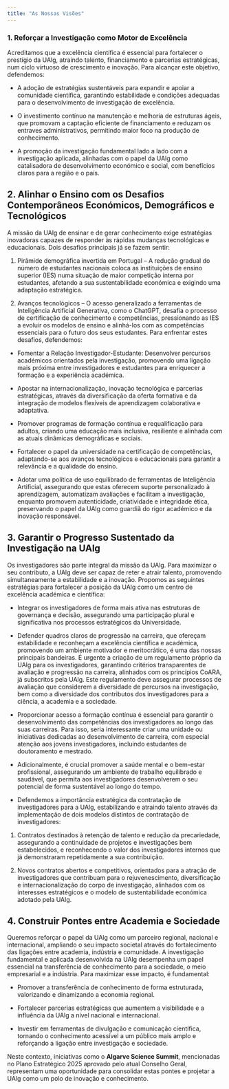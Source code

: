 ```yaml
---
title: "As Nossas Visões"
---
```


::: {.callout-caution appearance="default" collapse="true" icon=false}

### 1. Reforçar a Investigação como Motor de Excelência

Acreditamos que a excelência científica é essencial para fortalecer o prestígio da UAlg, atraindo talento, financiamento e parcerias estratégicas, num ciclo virtuoso de crescimento e inovação. Para alcançar este objetivo, defendemos:

 - A adoção de estratégias sustentáveis para expandir e apoiar a comunidade científica, garantindo estabilidade e condições adequadas para o desenvolvimento de investigação de excelência.
 
 - O investimento contínuo na manutenção e melhoria de estruturas ágeis, que promovam a captação eficiente de financiamento e reduzam os entraves administrativos, permitindo maior foco na produção de conhecimento.
 
 - A promoção da investigação fundamental lado a lado com a investigação aplicada, alinhadas com o papel da UAlg como catalisadora de desenvolvimento económico e social, com benefícios claros para a região e o país.
  
:::

::: {.callout-caution appearance="default" collapse="true" icon=false}

## 2. Alinhar o Ensino com os Desafios Contemporâneos Económicos, Demográficos e Tecnológicos

A missão da UAlg de ensinar e de gerar conhecimento exige estratégias inovadoras capazes de responder às rápidas mudanças tecnológicas e educacionais. Dois desafios principais já se fazem sentir:

  1. Pirâmide demográfica invertida em Portugal – A redução gradual do número de estudantes nacionais coloca as instituições de ensino superior (IES) numa situação de maior competição interna por estudantes, afetando a sua sustentabilidade económica e exigindo uma adaptação estratégica.

  2. Avanços tecnológicos – O acesso generalizado a ferramentas de Inteligência Artificial Generativa, como o ChatGPT, desafia o processo de certificação de conhecimento e competências, pressionando as IES a evoluir os modelos de ensino e alinhá-los com as competências essenciais para o futuro dos seus estudantes.
Para enfrentar estes desafios, defendemos:

  - Fomentar a Relação Investigador-Estudante: Desenvolver percursos académicos orientados pela investigação, promovendo uma ligação mais próxima entre investigadores e estudantes para enriquecer a formação e a experiência académica.
  
  - Apostar na internacionalização, inovação tecnológica e parcerias estratégicas, através da diversificação da oferta formativa e da integração de modelos flexíveis de aprendizagem colaborativa e adaptativa.
  
  - Promover programas de formação contínua e requalificação para adultos, criando uma educação mais inclusiva, resiliente e alinhada com as atuais dinâmicas demográficas e sociais.
  
  - Fortalecer o papel da universidade na certificação de competências, adaptando-se aos avanços tecnológicos e educacionais para garantir a relevância e a qualidade do ensino.
  
  - Adotar uma política de uso equilibrado de ferramentas de Inteligência Artificial, assegurando que estas oferecem suporte personalizado à aprendizagem, automatizam avaliações e facilitam a investigação, enquanto promovem autenticidade, criatividade e integridade ética, preservando o papel da UAlg como guardiã do rigor académico e da inovação responsável.

:::


::: {.callout-caution appearance="default" collapse="true" icon=false}

## 3. Garantir o Progresso Sustentado da Investigação na UAlg

  Os investigadores são parte integral da missão da UAlg. Para maximizar o seu contributo, a UAlg deve ser capaz de reter e atrair talento, promovendo simultaneamente a estabilidade e a inovação. Propomos as seguintes estratégias para fortalecer a posição da UAlg como um centro de excelência académica e científica:
  
  - Integrar os investigadores de forma mais ativa nas estruturas de governança e decisão, assegurando uma participação plural e significativa nos processos estratégicos da Universidade.

  - Defender quadros claros de progressão na carreira, que ofereçam estabilidade e reconheçam a excelência científica e académica, promovendo um ambiente motivador e meritocrático, é uma das nossas principais bandeiras. É urgente a criação de um regulamento próprio da UAlg para os investigadores, garantindo critérios transparentes de avaliação e progressão na carreira, alinhados com os princípios CoARA, já subscritos pela UAlg. Este regulamento deve assegurar processos de avaliação que considerem a diversidade de percursos na investigação, bem como a diversidade dos contributos dos investigadores para a ciência, a academia e a sociedade.

  - Proporcionar acesso a formação contínua é essencial para garantir o desenvolvimento das competências dos investigadores ao longo das suas carreiras. Para isso, seria interessante criar uma unidade ou iniciativas dedicadas ao desenvolvimento de carreira, com especial atenção aos jovens investigadores, incluindo estudantes de doutoramento e mestrado.

  - Adicionalmente, é crucial promover a saúde mental e o bem-estar profissional, assegurando um ambiente de trabalho equilibrado e saudável, que permita aos investigadores desenvolverem o seu potencial de forma sustentável ao longo do tempo.

  - Defendemos a importância estratégica da contratação de investigadores para a UAlg, estabilizando e atraindo talento através da implementação de dois modelos distintos de contratação de investigadores:

  1. Contratos destinados à retenção de talento e redução da precariedade, assegurando a continuidade de projetos e investigações bem estabelecidos, e reconhecendo o valor dos investigadores internos que já demonstraram repetidamente a sua contribuição.

  2. Novos contratos abertos e competitivos, orientados para a atração de investigadores que contribuam para o rejuvenescimento, diversificação e internacionalização do corpo de investigação, alinhados com os interesses estratégicos e o modelo de sustentabilidade económica adotado pela UAlg.

:::

::: {.callout-caution appearance="default" collapse="true" icon=false}

## 4. Construir Pontes entre Academia e Sociedade

  Queremos reforçar o papel da UAlg como um parceiro regional, nacional e internacional, ampliando o seu impacto societal através do fortalecimento das ligações entre academia, indústria e comunidade. A investigação fundamental e aplicada desenvolvida na UAlg desempenha um papel essencial na transferência de conhecimento para a sociedade, o meio empresarial e a indústria. Para maximizar esse impacto, é fundamental:
  
  - Promover a transferência de conhecimento de forma estruturada, valorizando e dinamizando a economia regional.

  - Fortalecer parcerias estratégicas que aumentem a visibilidade e a influência da UAlg a nível nacional e internacional.
  
  - Investir em ferramentas de divulgação e comunicação científica, tornando o conhecimento acessível a um público mais amplo e reforçando a ligação entre investigação e sociedade.
  
Neste contexto, iniciativas como o **Algarve Science Summit**, mencionadas no Plano Estratégico 2025 aprovado pelo atual Conselho Geral, representam uma oportunidade para consolidar estas pontes e projetar a UAlg como um polo de inovação e conhecimento.

:::

